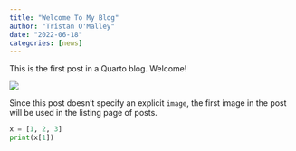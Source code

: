 ```yaml
---
title: "Welcome To My Blog"
author: "Tristan O'Malley"
date: "2022-06-18"
categories: [news]
---
```


This is the first post in a Quarto blog. Welcome!

![](thumbnail.jpg)

Since this post doesn't specify an explicit `image`, the first image in the post will be used in the listing page of posts.

```python
x = [1, 2, 3]
print(x[1])
```